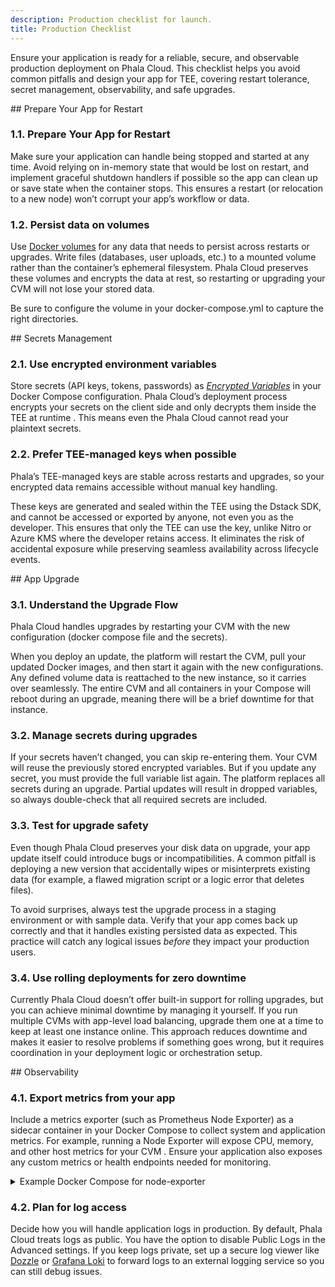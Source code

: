 ```yaml
---
description: Production checklist for launch.
title: Production Checklist
---
```



Ensure your application is ready for a reliable, secure, and observable production deployment on Phala Cloud. This checklist helps you avoid common pitfalls and design your app for TEE, covering restart tolerance, secret management, observability, and safe upgrades.

<Steps>
<Step>
## Prepare Your App for Restart

### 1.1. Prepare Your App for Restart

Make sure your application can handle being stopped and started at any time. Avoid relying on in-memory state that would be lost on restart, and implement graceful shutdown handlers if possible so the app can clean up or save state when the container stops. This ensures a restart (or relocation to a new node) won’t corrupt your app’s workflow or data.

### 1.2. Persist data on volumes

Use [Docker volumes](https://docs.docker.com/reference/compose-file/services/#volumes) for any data that needs to persist across restarts or upgrades. Write files (databases, user uploads, etc.) to a mounted volume rather than the container’s ephemeral filesystem. Phala Cloud preserves these volumes and encrypts the data at rest, so restarting or upgrading your CVM will not lose your stored data.

Be sure to configure the volume in your docker-compose.yml to capture the right directories.
</Step>

<Step>
## Secrets Management

### 2.1. Use encrypted environment variables

Store secrets (API keys, tokens, passwords) as [_Encrypted Variables_](/phala-cloud/phala-cloud-user-guides/create-cvm/set-secure-environment-variables) in your Docker Compose configuration. Phala Cloud’s deployment process encrypts your secrets on the client side and only decrypts them inside the TEE at runtime . This means even the Phala Cloud cannot read your plaintext secrets.

### 2.2. Prefer TEE-managed keys when possible

Phala’s TEE-managed keys are stable across restarts and upgrades, so your encrypted data remains accessible without manual key handling.

These keys are generated and sealed within the TEE using the Dstack SDK, and cannot be accessed or exported by anyone, not even you as the developer. This ensures that only the TEE can use the key, unlike Nitro or Azure KMS where the developer retains access. It eliminates the risk of accidental exposure while preserving seamless availability across lifecycle events.
</Step>

<Step>
## App Upgrade

### 3.1. Understand the Upgrade Flow

Phala Cloud handles upgrades by restarting your CVM with the new configuration (docker compose file and the secrets).

When you deploy an update, the platform will restart the CVM, pull your updated Docker images, and then start it again with the new configurations. Any defined volume data is reattached to the new instance, so it carries over seamlessly. The entire CVM and all containers in your Compose will reboot during an upgrade, meaning there will be a brief downtime for that instance.

### 3.2. Manage secrets during upgrades

If your secrets haven’t changed, you can skip re-entering them. Your CVM will reuse the previously stored encrypted variables. But if you update any secret, you must provide the full variable list again. The platform replaces all secrets during an upgrade. Partial updates will result in dropped variables, so always double-check that all required secrets are included.

### 3.3. Test for upgrade safety

Even though Phala Cloud preserves your disk data on upgrade, your app update itself could introduce bugs or incompatibilities. A common pitfall is deploying a new version that accidentally wipes or misinterprets existing data (for example, a flawed migration script or a logic error that deletes files).

To avoid surprises, always test the upgrade process in a staging environment or with sample data. Verify that your app comes back up correctly and that it handles existing persisted data as expected. This practice will catch any logical issues _before_ they impact your production users.

### 3.4. Use rolling deployments for zero downtime

Currently Phala Cloud doesn’t offer built-in support for rolling upgrades, but you can achieve minimal downtime by managing it yourself. If you run multiple CVMs with app-level load balancing, upgrade them one at a time to keep at least one instance online. This approach reduces downtime and makes it easier to resolve problems if something goes wrong, but it requires coordination in your deployment logic or orchestration setup.
</Step>

<Step>
## Observability

### 4.1. Export metrics from your app

Include a metrics exporter (such as Prometheus Node Exporter) as a sidecar container in your Docker Compose to collect system and application metrics. For example, running a Node Exporter will expose CPU, memory, and other host metrics for your CVM . Ensure your application also exposes any custom metrics or health endpoints needed for monitoring.

<details>

<summary>Example Docker Compose for node-exporter</summary>

```yaml
services:
  node_exporter:
    image: quay.io/prometheus/node-exporter:latest
    container_name: node_exporter
    command:
      - '--path.rootfs=/host'
    network_mode: host
    pid: host
    restart: unless-stopped
    volumes:
      - '/:/host:ro,rslave'
```

The config will expose the metrics under the endpoint `https://{appd-id}-9100.dstack-prod{n}.phala.network`  protected with TLS by default. You can then connect your Prometheus server to scrape the metrics.

You may also want to set up HTTP basic auth to limit the read access to yourself, as [described here.](https://stackoverflow.com/questions/74490690/node-exporter-basic-auth-docker-compose)

</details>

### 4.2. Plan for log access

Decide how you will handle application logs in production. By default, Phala Cloud treats logs as public. You have the option to disable Public Logs in the Advanced settings. If you keep logs private, set up a secure log viewer like [Dozzle](https://dozzle.dev/) or [Grafana Loki](https://grafana.com/oss/loki/) to forward logs to an external logging service so you can still debug issues.
</Step>
</Steps>
